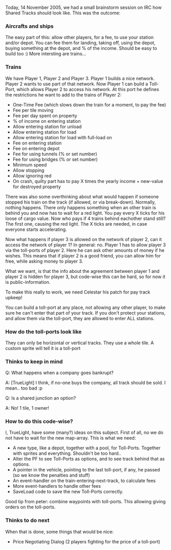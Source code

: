 Today, 14 November 2005, we had a small brainstorm session on IRC how Shared Tracks should look like. This was the outcome:

===Aircrafts and ships===

The easy part of this: allow other players, for a fee, to use your station and/or depot. You can fee them for landing, taking off, using the depot, buying something at the depot, and % of the income. Should be easy to build too :) More intersting are trains...

===Trains===

We have Player 1, Player 2 and Player 3.
Player 1 builds a nice network. Player 2 wants to use part of that network. Now Player 1 can build a Toll-Port, which allows Player 2 to access his network. At this port he defines the restrictions he want to add to the trains of Player 2:
* One-Time Fee (which slows down the train for a moment, to pay the fee)
* Fee per tile moving
* Fee per day spent on property
* % of income on entering station
* Allow entering station for unload
* Allow entering station for load
* Allow entering station for load with full-load on
* Fee on entering station
* Fee on entering depot
* Fee for using tunnels (% or set number)
* Fee for using bridges (% or set number)
* Minimum speed
* Allow stopping
* Allow ignoring red
* On crash, quilty part has to pay X times the yearly income + new-value for destroyed property


There was also some overthinking about what would happen if someone stopped his train on the track (if allowed, or via break-down). Normally, nothing happens. There only happens something when an other train is behind you and now has to wait for a red light. You pay every X ticks for his loose of cargo value. Now who pays if 4 trains behind eachother stand still? The first one, causing the red light. The X ticks are needed, in case everyone starts accelerating.

Now what happens if player 3 is allowed on the network of player 2, can it access the network of player 1? In general: no. Player 1 has to allow player 3 via the toll-ports of player 2. Here he can ask other amounts of money if he wishes. This means that if player 2 is a good friend, you can allow him for free, while asking money to player 3.

What we want, is that the info about the agreement between player 1 and player 2 is hidden for player 3, but code-wise this can be hard, so for now it is public-information.

To make this really to work, we need Celestar his patch for pay track upkeep!

You can build a toll-port at any place, not allowing any other player, to make sure he can't enter that part of your track.
If you don't protect your stations, and allow them via the toll-port, they are allowed to enter ALL stations.

===How do the toll-ports look like===

They can only be horizontal or vertical tracks. They use a whole tile. A custom sprite will tell it is a toll-port

===Thinks to keep in mind===

Q: What happens when a company goes bankrupt?

A: [TrueLight] I think, if no-one buys the company, all track should be sold. I mean.. too bad :p


Q: Is a shared junction an option?

A: No! 1 tile, 1 owner!

===How to do this code-wise?===

I, TrueLight, have some (many?) ideas on this subject. First of all, no we do not have to wait for the new map-array. This is what we need:

* A new type, like a depot, together with a pool, for Toll-Ports. Together with sprites and everything. Shouldn't be too hard..
* Alter the PF to see Toll-Ports as options, and to see track behind that as options.
* A pointer in the vehicle, pointing to the last toll-port, if any, he passed (so we know the penalties and stuff)
* An event-handler on the train-entering-next-track, to calculate fees
* More event-handlers to handle other fees
* SaveLoad code to save the new Toll-Ports correctly.

Good tip from peter: combine waypoints with toll-ports. This allowing giving orders on the toll-ports.

===Thinks to do next===

When that is done, some things that would be nice:

* Price Negotiating Dialog (2 players fighting for the price of a toll-port)